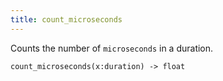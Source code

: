 ```yaml
---
title: count_microseconds
---
```



Counts the number of `microseconds` in a duration.

```tql
count_microseconds(x:duration) -> float
```

<Body name = "microseconds" unit = "us" />
